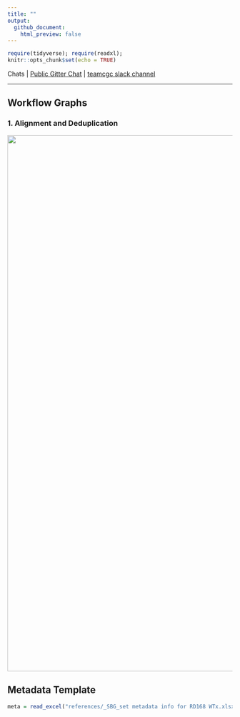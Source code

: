 ```yaml
---
title: ""
output:
  github_document:
    html_preview: false
---
```


```r
require(tidyverse); require(readxl);
knitr::opts_chunk$set(echo = TRUE)
```


Chats | [Public Gitter Chat](https://gitter.im/cgrlab/cgrRNA) | [teamcgc slack channel](https://teamcgc.slack.com/messages/cgr_rna/)

<hr>


## Workflow Graphs

### 1.  Alignment and Deduplication

<a href="images/star_alignment_and_deduplication.png" target="_blank">
  <img width="1200" border="0" align="center" src="images/star_alignment_and_deduplication.png"/>
</a>



## Metadata Template

```r
meta = read_excel("references/_SBG_set metadata info for RD168 WTx.xlsx")
```



